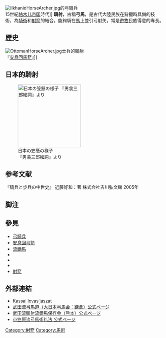 [[File:IlkhanidHorseArcher.jpg|right]]的弓騎兵<br>
15世紀[[帖木儿帝国|帖木儿帝国]]時代]]
'''騎射'''，古稱'''弓馬'''，是古代大陸民族在狩獵時具備的技術，為[[騎術|騎術]]和[[射箭|射箭]]的結合，能夠騎在[[馬|馬]]上並引弓射矢，常是[[遊牧民族|遊牧]]民族得意的專長。

== 歷史 ==
[[File:OttomanHorseArcher.jpg|right]]士兵的騎射<br>
『[[安息回马箭|安息回馬箭]]』]]

== 日本的騎射 ==
[[File:Kyujutsu07.jpg|right|thumb|200x200px|日本の笠懸の様子<br>
『男衾三郎絵詞』より]]

== 参考文献 ==
『騎兵と歩兵の中世史』 近藤好和：著 株式会社吉川弘文館 2005年

== 脚注 ==
<references />

== 參見 ==
* [[弓騎兵|弓騎兵]]
* [[安息回马箭|安息回马箭]]
* [[流鏑馬|流鏑馬]]
* {{link-ja|笠懸|笠懸}}
* {{link-ja|犬追物|犬追物}}
* {{link-ja|騎射三物|騎射三物}}
* [[射箭|射箭]]

== 外部連結 ==
* [http://www.kassai-lovasijaszat.hu/ Kassai lovasíjászat] {{Wayback|url=http://www.kassai-lovasijaszat.hu/ |date=20070831153212 }}
* [http://www.yabusame.or.jp/ 武田流弓馬道（大日本弓馬会：鎌倉）公式ページ] {{Wayback|url=http://www.yabusame.or.jp/ |date=20150831151003 }}
* [https://web.archive.org/web/20150523023939/http://www.h7.dion.ne.jp/~yabusame/ 武田流騎射流鏑馬保存会（熊本）公式ページ]
* [http://www.ogasawara-ryu.gr.jp/ 小笠原流弓馬術礼法 公式ページ] {{Wayback|url=http://www.ogasawara-ryu.gr.jp/ |date=20150811013900 }}
[[Category:射箭|Category:射箭]]
[[Category:馬術|Category:馬術]]